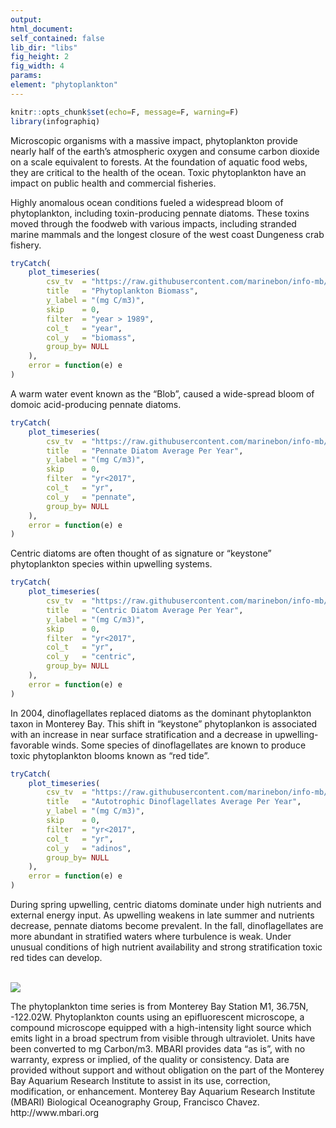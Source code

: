 ```yaml
---
output:
html_document:
self_contained: false
lib_dir: "libs"
fig_height: 2
fig_width: 4
params:
element: "phytoplankton"
---
```


```r
knitr::opts_chunk$set(echo=F, message=F, warning=F)
library(infographiq)
```

<base target="_parent">
Microscopic organisms with a massive impact, phytoplankton provide nearly half of the earth's atmospheric oxygen and consume carbon dioxide on a scale equivalent to forests. At the foundation of aquatic food webs, they are critical to the health of the ocean. Toxic phytoplankton have an impact on public health and commercial fisheries.
<p></p>Highly anomalous ocean conditions fueled a widespread bloom of phytoplankton, including toxin-producing pennate diatoms. These toxins moved through the foodweb with various impacts, including stranded marine mammals and the longest closure of the west coast Dungeness crab fishery.

```r
tryCatch(
    plot_timeseries(
        csv_tv  = "https://raw.githubusercontent.com/marinebon/info-mb/master/prep/data/phytoplankton/SDG14_MB_Monique.csv",
        title   = "Phytoplankton Biomass",
        y_label = "(mg C/m3)",
        skip    = 0,
        filter  = "year > 1989",
        col_t   = "year",
        col_y   = "biomass",
        group_by= NULL
    ),
    error = function(e) e
)
```
 A warm water event known as the "Blob", caused a wide-spread bloom of domoic acid-producing pennate diatoms.

```r
tryCatch(
    plot_timeseries(
        csv_tv  = "https://raw.githubusercontent.com/marinebon/info-mb/master/prep/data/phytoplankton/efm_diatoms_mb_by_year.csv",
        title   = "Pennate Diatom Average Per Year",
        y_label = "(mg C/m3)",
        skip    = 0,
        filter  = "yr<2017",
        col_t   = "yr",
        col_y   = "pennate",
        group_by= NULL
    ),
    error = function(e) e
)
```
Centric diatoms are often thought of as signature or "keystone" phytoplankton species within upwelling systems.

```r
tryCatch(
    plot_timeseries(
        csv_tv  = "https://raw.githubusercontent.com/marinebon/info-mb/master/prep/data/phytoplankton/efm_diatoms_mb_by_year.csv",
        title   = "Centric Diatom Average Per Year",
        y_label = "(mg C/m3)",
        skip    = 0,
        filter  = "yr<2017",
        col_t   = "yr",
        col_y   = "centric",
        group_by= NULL
    ),
    error = function(e) e
)
```
In 2004, dinoflagellates replaced diatoms as the dominant phytoplankton taxon in Monterey Bay. This shift in "keystone" phytoplankon is associated with an increase in near surface stratification and a decrease in upwelling-favorable winds. Some species of dinoflagellates are known to produce toxic phytoplankton blooms known as "red tide".

```r
tryCatch(
    plot_timeseries(
        csv_tv  = "https://raw.githubusercontent.com/marinebon/info-mb/master/prep/data/phytoplankton/efm_dinos_mb_by_year.csv",
        title   = "Autotrophic Dinoflagellates Average Per Year",
        y_label = "(mg C/m3)",
        skip    = 0,
        filter  = "yr<2017",
        col_t   = "yr",
        col_y   = "adinos",
        group_by= NULL
    ),
    error = function(e) e
)
```
<p>During spring upwelling, centric diatoms dominate under high nutrients and external energy input. As upwelling weakens in late summer and nutrients decrease, pennate diatoms become prevalent. In the fall, dinoflagellates are more abundant in stratified waters where turbulence is weak. Under unusual conditions of high nutrient availability and strong stratification toxic red tides can develop.</p><br><img src="http://www3.mbari.org/bog/mbon/images/mb_seasonal_taxonomic_structure2.png"/>
<p>The phytoplankton time series is from Monterey Bay Station M1, 36.75N, -122.02W. Phytoplankton counts using an epifluorescent microscope, a compound microscope equipped with a high-intensity light source which emits light in a broad spectrum from visible through ultraviolet. Units have been converted to mg Carbon/m3. MBARI provides data "as is", with no warranty, express or implied, of the quality or consistency. Data are provided without support and without obligation on the part of the Monterey Bay Aquarium Research Institute to assist in its use, correction, modification, or enhancement. Monterey Bay Aquarium Research Institute (MBARI) Biological Oceanography Group, Francisco Chavez.  http://www.mbari.org
